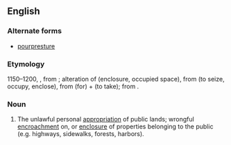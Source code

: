 ==English==

===Alternate forms===
*[[pourpresture]] {{rare}}

===Etymology===
1150–1200, {{ME.}}, from {{AF.}}; alteration of {{OF.}} {{term|porpresure}} (enclosure, occupied space), from {{term|porprendre}} (to seize, occupy, enclose), from {{term|por-}} (for) + {{term|prendre}} (to take); from {{L.}} {{term|prehendere}}.
 
===Noun===
{{en-noun}}

# The unlawful personal [[appropriation]] of public lands; wrongful [[encroachment]] on, or [[enclosure]] of properties belonging to the public (e.g. highways, sidewalks, forests, harbors).